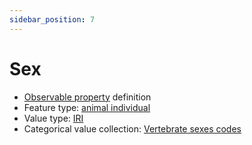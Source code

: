 ```yaml
---
sidebar_position: 7
---
```



# Sex

- [Observable property](/viewers/dawe-vocabs?uri=https://linked.data.gov.au/def/nrm/40b39732-e10b-4c4e-968b-3404663a094d) definition
- Feature type: [animal individual](http://linked.data.gov.au/def/tern-cv/ecb855ed-50e1-4299-8491-861759ef40b7)
- Value type: [IRI](https://w3id.org/tern/ontologies/tern/IRI)
- Categorical value collection: [Vertebrate sexes codes](/viewers/dawe-vocabs?uri=https://linked.data.gov.au/def/nrm/03ad784c-2cb3-4259-938e-c5e262ece665)

<Example
  protocolModule="vertebrate-active"
  observableProperty="https://linked.data.gov.au/def/nrm/40b39732-e10b-4c4e-968b-3404663a094d"
/>
